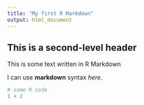 ```yaml
---
title: "My first R Markdown"
output: html_document
---
```


## This is a second-level header 

This is some text written in R Markdown 

I can use **markdown** syntax _here_. 

```r
# some R code
1 + 2
```

